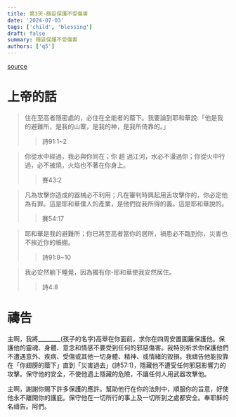 ```yaml
---
title: 第3天-穩妥保護不受傷害
date: '2024-07-03'
tags: ['child', 'blessing']
draft: false
summary: 穩妥保護不受傷害
authors: ['q5']
---
```


[source](https://q5help.me/faith/PrayForTheChildren.jsp)

# 上帝的話

> 住在至高者隱密處的，必住在全能者的蔭下。我要論到耶和華說:「他是我的避難所，是我的山寨，是我的神，是我所倚靠的。」
>> 詩91:1~2

> 你從水中經過，我必與你同在；你 趟 過江河，水必不漫過你；你從火中行過，必不被燒，火焰也不著在你身上。
>> 賽43:2

> 凡為攻擊你造成的器械必不利用；凡在審判時興起用舌攻擊你的，你必定他為有罪。這是耶和華僕人的產業，是他們從我所得的義。這是耶和華說的。
>> 賽54:17

> 耶和華是我的避難所；你已將至高者當你的居所，禍患必不臨到你，災害也不挨近你的帳棚。
>> 詩91:9~10

> 我必安然躺下睡覺，因為獨有你-耶和華使我安然居住。
>> 詩4:8

# 禱告

主啊，我將________(孩子的名字)高舉在你面前，求你在四周安置圍籬保護他。保護他的靈魂、身體、意念和情感不要受到任何的邪惡傷害。我特別祈求你保護他們不遭遇意外、疾病、受傷或其他一切身體、精神、或情緒的毀損。我禱告他能投靠在「你翅膀的蔭下」直到「災害過去」(詩57:1)，隱藏他不遭受任何邪惡影響力的攻擊。保守他的安全，不使他遇上隱藏的危險，不讓任何人用武器攻擊他。

主啊，謝謝你賜下許多保護的應許。幫助他行在你的法則中，順服你的旨意，好使他永不離開你的護庇。保守他在一切所行的事上及一切所到之處都安全。奉耶穌的名禱告。阿們。

